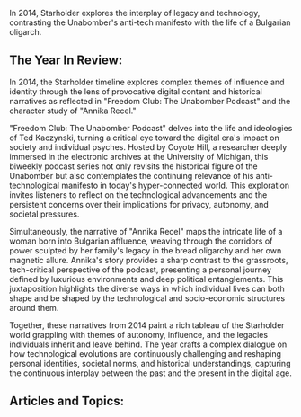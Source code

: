 In 2014, Starholder explores the interplay of legacy and technology, contrasting the Unabomber's anti-tech manifesto with the life of a Bulgarian oligarch.


## The Year In Review:
In 2014, the Starholder timeline explores complex themes of influence and identity through the lens of provocative digital content and historical narratives as reflected in "Freedom Club: The Unabomber Podcast" and the character study of "Annika Recel."

"Freedom Club: The Unabomber Podcast" delves into the life and ideologies of Ted Kaczynski, turning a critical eye toward the digital era's impact on society and individual psyches. Hosted by Coyote Hill, a researcher deeply immersed in the electronic archives at the University of Michigan, this biweekly podcast series not only revisits the historical figure of the Unabomber but also contemplates the continuing relevance of his anti-technological manifesto in today's hyper-connected world. This exploration invites listeners to reflect on the technological advancements and the persistent concerns over their implications for privacy, autonomy, and societal pressures.

Simultaneously, the narrative of "Annika Recel" maps the intricate life of a woman born into Bulgarian affluence, weaving through the corridors of power sculpted by her family's legacy in the bread oligarchy and her own magnetic allure. Annika's story provides a sharp contrast to the grassroots, tech-critical perspective of the podcast, presenting a personal journey defined by luxurious environments and deep political entanglements. This juxtaposition highlights the diverse ways in which individual lives can both shape and be shaped by the technological and socio-economic structures around them.

Together, these narratives from 2014 paint a rich tableau of the Starholder world grappling with themes of autonomy, influence, and the legacies individuals inherit and leave behind. The year crafts a complex dialogue on how technological evolutions are continuously challenging and reshaping personal identities, societal norms, and historical understandings, capturing the continuous interplay between the past and the present in the digital age.

## Articles and Topics:

